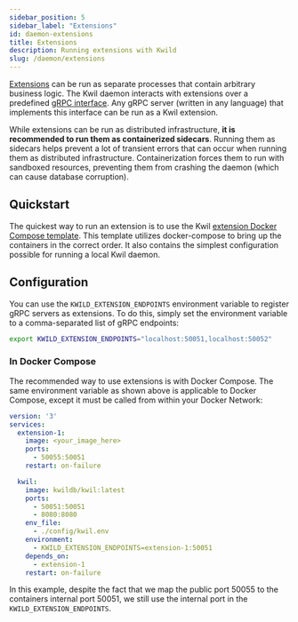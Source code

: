 ```yaml
---
sidebar_position: 5
sidebar_label: "Extensions"
id: daemon-extensions
title: Extensions
description: Running extensions with Kwild
slug: /daemon/extensions
---
```


[Extensions](../extensions/introduction.mdx) can be run as separate processes that contain arbitrary business logic.  The Kwil daemon interacts with extensions over a
predefined [gRPC interface](<https://github.com/kwilteam/kwil-extensions/blob/main/proto/extension.proto>). Any gRPC server (written in any language) that implements this
interface can be run as a Kwil extension.

While extensions can be run as distributed infrastructure, **it is recommended to run them as containerized sidecars**. Running them as sidecars helps prevent
a lot of transient errors that can occur when running them as distributed infrastructure.  Containerization forces them to run with sandboxed resources, preventing
them from crashing the daemon (which can cause database corruption).

## Quickstart

The quickest way to run an extension is to use the Kwil [extension Docker Compose template](<https://github.com/kwilteam/extension-deployment-template>).
This template utilizes docker-compose to bring up the containers in the correct order.
It also contains the simplest configuration possible for running a local Kwil daemon.

## Configuration

You can use the `KWILD_EXTENSION_ENDPOINTS` environment variable to register gRPC servers as extensions.  To do this, simply set the environment variable
to a comma-separated list of gRPC endpoints:

```bash
export KWILD_EXTENSION_ENDPOINTS="localhost:50051,localhost:50052"
```

### In Docker Compose

The recommended way to use extensions is with Docker Compose.  The same environment variable as shown above is applicable to Docker Compose, except it must be
called from within your Docker Network:

```yaml title="docker-compose.yaml"
version: '3'
services:
  extension-1:
    image: <your_image_here>
    ports:
      - 50055:50051
    restart: on-failure

  kwil:
    image: kwildb/kwil:latest
    ports:
      - 50051:50051
      - 8080:8080
    env_file:
      - ./config/kwil.env
    environment:
      - KWILD_EXTENSION_ENDPOINTS=extension-1:50051
    depends_on:
      - extension-1
    restart: on-failure
```

In this example, despite the fact that we map the public port 50055 to the containers internal port 50051, we still use the internal port in the `KWILD_EXTENSION_ENDPOINTS`.